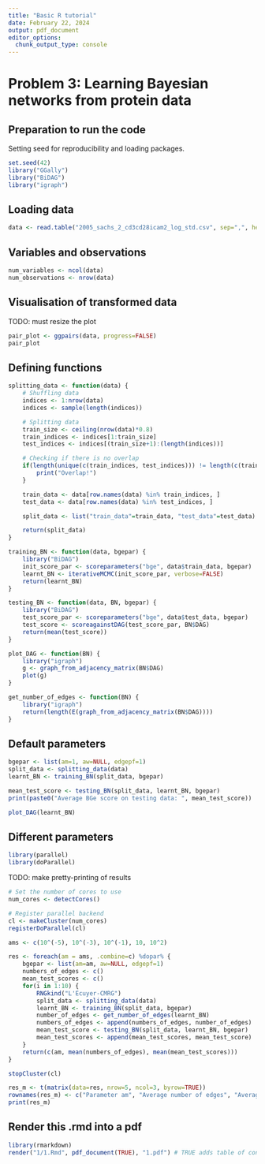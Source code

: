 ```yaml
---
title: "Basic R tutorial"
date: February 22, 2024
output: pdf_document
editor_options: 
  chunk_output_type: console
---
```


# Problem 3: Learning Bayesian networks from protein data

## Preparation to run the code

Setting seed for reproducibility and loading packages.

```r
set.seed(42)
library("GGally")
library("BiDAG")
library("igraph")
```

## Loading data

```r
data <- read.table("2005_sachs_2_cd3cd28icam2_log_std.csv", sep=",", header=TRUE)
```

## Variables and observations

```r
num_variables <- ncol(data)
num_observations <- nrow(data)
```

## Visualisation of transformed data

TODO: must resize the plot

```r
pair_plot <- ggpairs(data, progress=FALSE)
pair_plot
```

## Defining functions

```r
splitting_data <- function(data) {
    # Shuffling data
    indices <- 1:nrow(data)
    indices <- sample(length(indices))

    # Splitting data
    train_size <- ceiling(nrow(data)*0.8)
    train_indices <- indices[1:train_size]
    test_indices <- indices[(train_size+1):(length(indices))]

    # Checking if there is no overlap
    if(length(unique(c(train_indices, test_indices))) != length(c(train_indices, test_indices))) {
        print("Overlap!")
    }

    train_data <- data[row.names(data) %in% train_indices, ]
    test_data <- data[row.names(data) %in% test_indices, ]

    split_data <- list("train_data"=train_data, "test_data"=test_data)

    return(split_data)
}

training_BN <- function(data, bgepar) {
    library("BiDAG")
    init_score_par <- scoreparameters("bge", data$train_data, bgepar)
    learnt_BN <- iterativeMCMC(init_score_par, verbose=FALSE)
    return(learnt_BN)
}

testing_BN <- function(data, BN, bgepar) {
    library("BiDAG")
    test_score_par <- scoreparameters("bge", data$test_data, bgepar)
    test_score <- scoreagainstDAG(test_score_par, BN$DAG)
    return(mean(test_score))
}

plot_DAG <- function(BN) {
    library("igraph")
    g <- graph_from_adjacency_matrix(BN$DAG)
    plot(g)
}

get_number_of_edges <- function(BN) {
    library("igraph")
    return(length(E(graph_from_adjacency_matrix(BN$DAG))))
}
```

## Default parameters

```r
bgepar <- list(am=1, aw=NULL, edgepf=1)
split_data <- splitting_data(data)
learnt_BN <- training_BN(split_data, bgepar)

mean_test_score <- testing_BN(split_data, learnt_BN, bgepar)
print(paste0("Average BGe score on testing data: ", mean_test_score))

plot_DAG(learnt_BN)
```

## Different parameters

```r
library(parallel)
library(doParallel)
```

TODO: make pretty-printing of results

```r
# Set the number of cores to use
num_cores <- detectCores()

# Register parallel backend
cl <- makeCluster(num_cores)
registerDoParallel(cl)
```

```r

ams <- c(10^(-5), 10^(-3), 10^(-1), 10, 10^2)

res <- foreach(am = ams, .combine=c) %dopar% {
    bgepar <- list(am=am, aw=NULL, edgepf=1)
    numbers_of_edges <- c()
    mean_test_scores <- c()
    for(i in 1:10) {
        RNGkind("L'Ecuyer-CMRG")
        split_data <- splitting_data(data)
        learnt_BN <- training_BN(split_data, bgepar)
        number_of_edges <- get_number_of_edges(learnt_BN)
        numbers_of_edges <- append(numbers_of_edges, number_of_edges)
        mean_test_score <- testing_BN(split_data, learnt_BN, bgepar)
        mean_test_scores <- append(mean_test_scores, mean_test_score)
    }
    return(c(am, mean(numbers_of_edges), mean(mean_test_scores)))
}
```

```r
stopCluster(cl)
```

```r
res_m <- t(matrix(data=res, nrow=5, ncol=3, byrow=TRUE))
rownames(res_m) <- c("Parameter am", "Average number of edges", "Average BGe score of the test data")
print(res_m)
```

## Render this .rmd into a pdf

```r
library(rmarkdown)
render("1/1.Rmd", pdf_document(TRUE), "1.pdf") # TRUE adds table of content
```
